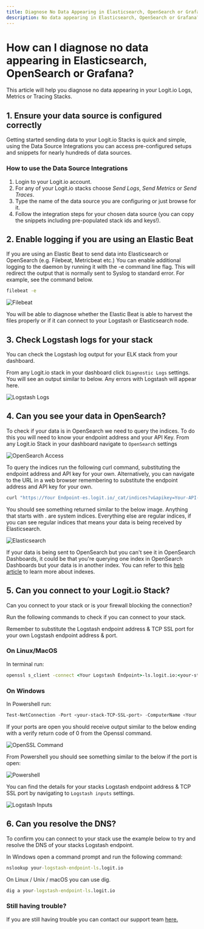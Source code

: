 ```yaml
---
title: Diagnose No Data Appearing in Elasticsearch, OpenSearch or Grafana
description: No data appearing in Elasticsearch, OpenSearch or Grafana? Learn how to troubleshoot common issues when sending data to Logit.io Stacks
---
```


# How can I diagnose no data appearing in Elasticsearch, OpenSearch or Grafana?

This article will help you diagnose no data appearing in your Logit.io Logs, Metrics or Tracing Stacks.

## 1. Ensure your data source is configured correctly 

Getting started sending data to your Logit.io Stacks is quick and simple, 
using the Data Source Integrations you can access pre-configured setups 
and snippets for nearly hundreds of data sources.

### How to use the Data Source Integrations

1. Login to your Logit.io account.
2. For any of your Logit.io stacks choose _Send Logs_, _Send Metrics_ or _Send Traces_.
3. Type the name of the data source you are configuring or just browse for it.
4. Follow the integration steps for your chosen data source (you can copy the snippets including pre-populated stack ids and keys!).

## 2. Enable logging if you are using an Elastic Beat

If you are using an Elastic Beat to send data into Elasticsearch or 
OpenSearch (e.g. Filebeat, Metricbeat etc.)  You can enable additional 
logging to the daemon by running it with the -e command line flag. This 
will redirect the output that is normally sent to Syslog to standard error. 
For example, see the command below.

```cmd copy
filebeat -e
```

![Filebeat](@/images/help/log-management/troubleshooting/filebeat.png)

You will be able to diagnose whether the Elastic Beat is able to harvest the 
files properly or if it can connect to your Logstash or Elasticsearch node.

## 3. Check Logstash logs for your stack

You can check the Logstash log output for your ELK stack from your dashboard.

From any Logit.io stack in your dashboard click `Diagnostic Logs` settings. 
You will see an output similar to below. Any errors with Logstash will appear here.

![Logstash Logs](@/images/help/log-management/troubleshooting/logstash-logs.png)

## 4. Can you see your data in OpenSearch?

To check if your data is in OpenSearch we need to query the indices. To do 
this you will need to know your endpoint address and your API Key. 
From any Logit.io Stack in your dashboard navigate to `OpenSearch` settings

![OpenSearch Access](@/images/help/log-management/troubleshooting/elasticsearch-access.png)

To query the indices run the following curl command, substituting the endpoint 
address and API key for your own. Alternatively, you can navigate to the URL 
in a web browser remembering to substitute the endpoint address and API key for your own.

```cmd copy
curl "https://Your Endpoint-es.logit.io/_cat/indices?v&apikey=Your-API-Key"
```

You should see something returned similar to the below image. Anything that 
starts with . are system indices. Everything else are regular indices, if you 
can see regular indices that means your data is being received by Elasticsearch.

![Elasticsearch](@/images/help/log-management/troubleshooting/elasticsearch.png)

If your data is being sent to OpenSearch but you can't see it in OpenSearch Dashboards, 
it could be that you're querying one index in OpenSearch Dashboards but your data is 
in another index. You can refer to 
this [help article](/log-management/opensearch/index-management/index-patterns) to 
learn more about indexes.

## 5. Can you connect to your Logit.io Stack?
Can you connect to your stack or is your firewall blocking the connection?

Run the following commands to check if you can connect to your stack. 

<Callout type="info">
  Remember to substitute the Logstash endpoint address & 
  TCP SSL port for your own Logstash endpoint address & port.
</Callout>

### On Linux/MacOS

In terminal run:

```cmd copy
openssl s_client -connect <Your Logstash Endpoint>-ls.logit.io:<your-stack-TCP-SSL-port>
```

### On Windows

In Powershell run:

```powershell copy
Test-NetConnection -Port <your-stack-TCP-SSL-port> -ComputerName <Your Logstash Endpoint>-ls.logit.io -InformationLevel Detailed
```

If your ports are open you should receive output similar to the 
below ending with a verify return code of 0 from the Openssl command.

![OpenSSL Command](@/images/help/log-management/troubleshooting/openssl-command.png)

From Powershell you should see something similar to the below if the port is open:

![Powershell](@/images/help/log-management/troubleshooting/powershell.png)

You can find the details for your stacks Logstash endpoint address 
& TCP SSL port by navigating to `Logstash inputs` settings.

![Logstash Inputs](@/images/help/log-management/troubleshooting/logstash-inputs.png)

## 6. Can you resolve the DNS? 

To confirm you can connect to your stack use the example below to 
try and resolve the DNS of your stacks Logstash endpoint.

In Windows open a command prompt and run the following command:

```cmd copy
nslookup your-logstash-endpoint-ls.logit.io
```

On Linux / Unix / macOS you can use dig.

```cmd copy
dig a your-logstash-endpoint-ls.logit.io
```

### Still having trouble?

If you are still having trouble you can contact our support team [here.](https://logit.io/about-us/contact-us/)